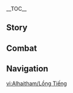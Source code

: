 {{CharacterTabs}}
{{LanguageTabs}}
{{Stub|1={{Meta/VO|rm=1|tl=1|Chinese}}}}
__TOC__
==Story==
{{VO/Story
|character           = Alhaitham
|language            = zh
|language_s          = zh
|language_t          = zh-tw
|name_s              = 艾尔海森
|name_t              = 艾爾海森

<!--Hello-->
|vo_01_01_title_s    = 初次见面…
|vo_01_01_title_t    = 初次見面…
|vo_01_01_subtitle   = Hello
|vo_01_01_file       = VO_{language}{character} Hello.ogg
|vo_01_01_tx_s       = 我是教令院的书记官艾尔海森。想调阅档案的话，请把你的需求按照正规格式填好申请表后递交。<br />还没整理完？没关系。我的工作时间贴在办公室门外，等下个工作日再来吧。
|vo_01_01_tx_t       = 我是教令院的書記官艾爾海森。想調閱資料的話，請把{{MC|你|妳}}的需求按照格式填好申請表後遞交。<br />還沒整理完？沒關係。我的工作時間貼在辦公室門外，等下個工作日再來吧。
|vo_01_01_rm         = 
|vo_01_01_tl         = 

<!--Chats-->
|vo_02_01_title_s    = 闲聊・工作
|vo_02_01_title_t    = 閒聊・工作
|vo_02_01_subtitle   = Chat: Work
|vo_02_01_file       = VO_{language}{character} Chat - Work.ogg
|vo_02_01_tx_s       = 书记官的工作很简单，我就是因此才做了这个职位。
|vo_02_01_tx_t       = 書記官的工作很簡單，我就是為此才選擇這個職位。
|vo_02_01_rm         = 
|vo_02_01_tl         = 

|vo_02_02_title_s    = 闲聊・读书
|vo_02_02_title_t    = 閒聊・讀書
|vo_02_02_subtitle   = Chat: Reading
|vo_02_02_file       = VO_{language}{character} Chat - Reading.ogg
|vo_02_02_tx_s       = 读书并不会让人变聪明，看看教令院里的那些家伙就知道了。
|vo_02_02_tx_t       = 讀書並不會讓人變聰明，看看教令院裡的那些傢伙就知道了。
|vo_02_02_rm         = 
|vo_02_02_tl         = 

|vo_02_03_title_s    = 闲聊・思考
|vo_02_03_title_t    = 閒聊・思考
|vo_02_03_subtitle   = Chat: Thinking
|vo_02_03_file       = VO_{language}{character} Chat - Thinking.ogg
|vo_02_03_tx_s       = 嗯…最近乱七八糟的申请表有点多，都驳回吧。
|vo_02_03_tx_t       = 嗯…最近亂七八糟的申請表有點多，都駁回吧。
|vo_02_03_rm         = 
|vo_02_03_tl         = 

<!--Weather-->
|vo_03_01_title_s    = 下雨的时候…
|vo_03_01_title_t    = 下雨的時候…
|vo_03_01_subtitle   = When It Rains
|vo_03_01_file       = VO_{language}{character} When It Rains.ogg
|vo_03_01_tx_s       = 雨天出门是最麻烦的。
|vo_03_01_tx_t       = 雨天出門是最麻煩的。
|vo_03_01_rm         = 
|vo_03_01_tl         = 

|vo_03_02_title_s    = 打雷的时候…
|vo_03_02_title_t    = 打雷的時候…
|vo_03_02_subtitle   = When Thunder Strikes
|vo_03_02_file       = VO_{language}{character} When Thunder Strikes.ogg
|vo_03_02_tx_s       = 没什么可怕的，自然现象而已。除非你往大树下躲。
|vo_03_02_tx_t       = 沒什麼可怕的，自然現象而已。除非{{MC|你|妳}}朝大樹下躲過去。
|vo_03_02_rm         = 
|vo_03_02_tl         = 

|vo_03_03_title_s    = 下雪的时候…
|vo_03_03_title_t    = 下雪的時候…
|vo_03_03_subtitle   = When It Snows
|vo_03_03_file       = VO_{language}{character} When It Snows.ogg
|vo_03_03_tx_s       = 很冷吗？我还好。
|vo_03_03_tx_t       = 很冷嗎？我還好。
|vo_03_03_rm         = 
|vo_03_03_tl         = 

|vo_03_04_title_s    = 阳光很好…
|vo_03_04_title_t    = 陽光很好…
|vo_03_04_subtitle   = When the Sun Is Out
|vo_03_04_file       = VO_{language}{character} When the Sun Is Out.ogg
|vo_03_04_tx_s       = 这种好天气，最适合什么都不干。
|vo_03_04_tx_t       = 這種好天氣，最適合什麼都不做。
|vo_03_04_rm         = 
|vo_03_04_tl         = 

|vo_03_05_title_s    = 在沙漠的时候…
|vo_03_05_title_t    = 在沙漠的時候…
|vo_03_05_subtitle   = In the Desert
|vo_03_05_file       = VO_{language}{character} In the Desert.ogg
|vo_03_05_tx_s       = 糟糕，鞋里进沙子了…
|vo_03_05_tx_t       = 糟糕，鞋裡進沙子了…
|vo_03_05_rm         = 
|vo_03_05_tl         = 

<!--Greetings-->
|vo_04_01_title_s    = 早上好…
|vo_04_01_title_t    = 早安…
|vo_04_01_subtitle   = Good Morning
|vo_04_01_file       = VO_{language}{character} Good Morning.ogg
|vo_04_01_tx_s       = 时间还早，我先去喝杯咖啡。
|vo_04_01_tx_t       = 時間還早，我先去喝杯咖啡。
|vo_04_01_rm         = 
|vo_04_01_tl         = 

|vo_04_02_title_s    = 中午好…
|vo_04_02_title_t    = 午安…
|vo_04_02_subtitle   = Good Afternoon
|vo_04_02_file       = VO_{language}{character} Good Afternoon.ogg
|vo_04_02_tx_s       = 没什么事的话，我要戴着隔音耳机睡一会儿。
|vo_04_02_tx_t       = 沒什麼事的話，我要戴著隔音耳機睡一下。
|vo_04_02_rm         = 
|vo_04_02_tl         = 

|vo_04_03_title_s    = 晚上好…
|vo_04_03_title_t    = 晚上好…
|vo_04_03_subtitle   = Good Evening
|vo_04_03_file       = VO_{language}{character} Good Evening.ogg
|vo_04_03_tx_s       = 接下来就是私人时间了。再见。
|vo_04_03_tx_t       = 接下來就是私人時間了，再見。
|vo_04_03_rm         = 
|vo_04_03_tl         = 

|vo_04_04_title_s    = 晚安…
|vo_04_04_title_t    = 晚安…
|vo_04_04_subtitle   = Good Night
|vo_04_04_file       = VO_{language}{character} Good Night.ogg
|vo_04_04_tx_s       = 希望室友不要半夜敲敲打打做模型…或者他不在家最好。我不想晚上睡觉还得戴着耳机。
|vo_04_04_tx_t       = 希望室友不要半夜敲敲打打做模型…或者他不在家最好。我不想晚上睡覺還得戴著耳機。
|vo_04_04_rm         = 
|vo_04_04_tl         = 

<!--About-->
|vo_05_01_title_s    = 关于艾尔海森自己・事实
|vo_05_01_title_t    = 關於艾爾海森自己・事實
|vo_05_01_subtitle   = About {character}: Facts
|vo_05_01_file       = VO_{language}{character} About {character} - Facts.ogg
|vo_05_01_tx_s       = 比起辞藻的包装，我更喜欢用事实说话。
|vo_05_01_tx_t       = 比起辭藻的包裝，我更喜歡用事實說話。
|vo_05_01_rm         = 
|vo_05_01_tl         = 

|vo_05_02_title_s    = 关于艾尔海森自己・流言
|vo_05_02_title_t    = 關於艾爾海森自己・流言
|vo_05_02_friendship = 4
|vo_05_02_subtitle   = About {character}: Rumors
|vo_05_02_file       = VO_{language}{character} About {character} - Rumors.ogg
|vo_05_02_tx_s       = 哦？听过不少关于我为人的传言吗？很在意？<br />没必要，因为我也并不在意你相信与否，只要别徒增额外的事端就好。
|vo_05_02_tx_t       = 哦？聽過不少關於我為人的傳言嗎？很在意？<br />沒必要，因為我也並不在意{{MC|你|妳}}相信與否，只要別徒增額外的事端就好。
|vo_05_02_rm         = 
|vo_05_02_tl         = 

<!--About Us-->
|vo_06_01_title_s    = 关于我们・打招呼
|vo_06_01_title_t    = 關於我們・打招呼
|vo_06_01_subtitle   = About Us: Greetings
|vo_06_01_file       = VO_{language}{character} About Us - Greetings.ogg
|vo_06_01_tx_s       = 要是在街上和我打招呼我却没有反应的话，不要见怪。我只是开了耳机隔音而已。
|vo_06_01_tx_t       = 要是在街上和我打招呼我卻沒有反應的話，不要見怪。我只是開了耳機隔音而已。
|vo_06_01_rm         = 
|vo_06_01_tl         = 

|vo_06_02_title_s    = 关于我们・互助
|vo_06_02_title_t    = 關於我們・互助
|vo_06_02_friendship = 6
|vo_06_02_subtitle   = About Us: Helping Each Other
|vo_06_02_file       = VO_{language}{character} About Us - Helping Each Other.ogg
|vo_06_02_tx_s       = 你是自理能力非常强的人，甚至能兼顾身边的伙伴。我没什么要给你的建议，你应该也不需要我的帮助。
|vo_06_02_tx_t       = {{MC|你|妳}}是自理能力非常強的人，甚至能兼顧身邊的伙伴。我沒什麼要給{{MC|你|妳}}的建議，{{MC|你|妳}}應該也不需要我的幫助。
|vo_06_02_rm         = 
|vo_06_02_tl         = 

<!--Miscellany I-->
|vo_07_01_title_s    = 关于「神之眼」…
|vo_07_01_title_t    = 關於「神之眼」…
|vo_07_01_friendship = 4
|vo_07_01_subtitle   = About the [[Vision]]
|vo_07_01_file       = VO_{language}{character} About the Vision.ogg
|vo_07_01_tx_s       = 说实话，草元素「神之眼」对我的研究帮助不大。不过有了元素力后打人倒是更疼了，所以还算有用。
|vo_07_01_tx_t       = 說實話，草元素「神之眼」對我的研究幫助不大。不過有了元素力後打人倒是更痛了，所以還算有用。
|vo_07_01_rm         = 
|vo_07_01_tl         = 

|vo_07_02_title_s    = 有什么想要分享…
|vo_07_02_title_t    = 有什麼想要分享…
|vo_07_02_subtitle   = Something to Share
|vo_07_02_file       = VO_{language}{character} Something to Share.ogg
|vo_07_02_tx_s       = 真理诞生不是为了服务于谁。人类不是知识的载体，知识也不是人类的目的。
|vo_07_02_tx_t       = 真理誕生不是為了服務於誰。人類不是知識的載體，知識也不是人類的目的。
|vo_07_02_rm         = 
|vo_07_02_tl         = 

|vo_07_03_title_s    = 感兴趣的见闻…
|vo_07_03_title_t    = 感興趣的見聞…
|vo_07_03_subtitle   = Interesting Things
|vo_07_03_file       = VO_{language}{character} Interesting Things.ogg
|vo_07_03_tx_s       = 这世上吸引人注意力的东西有很多，不要太相信自己的双眼。如果所见即为真实，人就不需要思考了。
|vo_07_03_tx_t       = 這世上吸引人注意力的東西有很多，不要太相信自己的雙眼。如果所見即為真實，人就不需要思考了。
|vo_07_03_rm         = 
|vo_07_03_tl         = 

<!--About Others-->
|vo_08_01_title_s    = 关于小吉祥草王…
|vo_08_01_title_t    = 關於小吉祥草王…
|vo_08_01_friendship = 4
|vo_08_01_quest      = Akasha Pulses, the Kalpa Flame Rises
|vo_08_01_subtitle   = About [[Lesser Lord Kusanali]]
|vo_08_01_file       = VO_{language}{character} About Lesser Lord Kusanali.ogg
|vo_08_01_tx_s       = 过于小瞧或敬畏神明都是不可取的。神明需要信徒，同时神明也是生物链中的一环。所以我并不因为参与拯救过神明而自豪，希望小吉祥草王也不必介怀。
|vo_08_01_tx_t       = 過於小看或敬畏神明都是不可取的。神明需要信徒，同時神明也是生物鏈中的一環。所以我並不因為參與拯救過神明而自豪，希望小吉祥草王也不必介懷。
|vo_08_01_rm         = 
|vo_08_01_tl         = 

|vo_08_02_title_s    = 关于卡维・关怀…
|vo_08_02_title_t    = 關於卡維・關懷…
|vo_08_02_friendship = 4
|vo_08_02_subtitle   = About [[Kaveh]]: Overly Sensitive
|vo_08_02_file       = VO_{language}{character} About Kaveh - Overly Sensitive.ogg
|vo_08_02_tx_s       = 他对所有人和事都抱有过度的关怀心，可能是因为他自己太脆弱了吧，整天大惊小怪的。
|vo_08_02_tx_t       = 他對所有人和事都抱有過度的關懷心，可能是因為他自己太脆弱了吧，整天大驚小怪的。
|vo_08_02_rm         = 
|vo_08_02_tl         = 

|vo_08_03_title_s    = 关于卡维・上当…
|vo_08_03_title_t    = 關於卡維・上當…
|vo_08_03_friendship = 4
|vo_08_03_subtitle   = About [[Kaveh]]: Getting Duped
|vo_08_03_file       = VO_{language}{character} About Kaveh - Getting Duped.ogg
|vo_08_03_tx_s       = 有人在路边摆摊，说只要卖出一个手工钥匙扣，就会有一个贫困家庭的孩子吃上饱饭。卡维买了十几个回来。<br />在医疗服务都免费提供的须弥…我不多说了。
|vo_08_03_tx_t       = 有人在路邊擺攤，說只要賣出一個手工鑰匙圈，就會有一個貧困家庭的孩子有飯可吃。卡維買了十幾個回來。<br />在醫療服務都免費提供的須彌…我不多說了。
|vo_08_03_rm         = 
|vo_08_03_tl         = 

|vo_08_04_title_s    = 关于提纳里…
|vo_08_04_title_t    = 關於提納里…
|vo_08_04_friendship = 4
|vo_08_04_subtitle   = About [[Tighnari]]
|vo_08_04_file       = VO_{language}{character} About Tighnari.ogg
|vo_08_04_tx_s       = 好像很多人觉得他脾气不够好，我倒认为有失偏颇。当初卡维把房子建在死域上，搞出很大一个烂摊子，给巡林队添了不少麻烦。即使如此这位巡林官也没有记恨卡维，还愿意请他在家里吃饭…可能就是因为世界上有这样的好人，才能让卡维继续生存下去吧。
|vo_08_04_tx_t       = 好像很多人覺得他脾氣不夠好，我倒認為有失偏頗。當初卡維把房子建在死域上，弄出很大一個爛攤子，添了不少麻煩給巡林隊。就算這樣這位巡林官也沒有記恨卡維，還願意請他到家裡吃飯…可能就是因為世界上有這樣的好人，才能讓卡維繼續生存下去吧。
|vo_08_04_rm         = 
|vo_08_04_tl         = 

|vo_08_05_title_s    = 关于多莉…
|vo_08_05_title_t    = 關於多莉…
|vo_08_05_friendship = 4
|vo_08_05_subtitle   = About [[Dori]]
|vo_08_05_file       = VO_{language}{character} About Dori.ogg
|vo_08_05_tx_s       = 她精明又警觉，懂得如何将梦想落实到实际，是能把生活过得很好的聪明人。没有要包庇她的意思，但立场不同并不影响我认可她的生活态度。
|vo_08_05_tx_t       = 她精明又警覺，懂得怎麼把夢想落實到實際，是能把生活過得很好的聰明人。沒有要包庇她的意思，但立場不同並不影響我認可她的生活態度。
|vo_08_05_rm         = 
|vo_08_05_tl         = 

|vo_08_06_title_s    = 关于赛诺…
|vo_08_06_title_t    = 關於賽諾…
|vo_08_06_friendship = 4
|vo_08_06_quest      = The Illusions of the Mob
|vo_08_06_subtitle   = About [[Cyno]]
|vo_08_06_file       = VO_{language}{character} About Cyno.ogg
|vo_08_06_tx_s       = 「集群意识」的案件增加了风纪官们的工作量，但我并没有什么心理压力。说到底，该起事件的根本成因并不在我。赛诺应该也是明白人，后来没再为这事找过我。
|vo_08_06_tx_t       = 「叢集意識」的案件增加了風紀官們的工作量，但我並沒有什麼心理壓力。說到底，該起事件的根本成因並不在我。賽諾應該也是明白人，後來沒再為這事找過我。
|vo_08_06_rm         = 
|vo_08_06_tl         = 

|vo_08_07_title_s    = 关于妮露…
|vo_08_07_title_t    = 關於妮露…
|vo_08_07_friendship = 4
|vo_08_07_quest      = Akasha Pulses, the Kalpa Flame Rises
|vo_08_07_subtitle   = About [[Nilou]]
|vo_08_07_file       = VO_{language}{character} About Nilou.ogg
|vo_08_07_tx_s       = 艺术家的优点和缺点都很明显。妮露在扬长避短方面做得非常好，所以能过得简单又快乐。
|vo_08_07_tx_t       = 藝術家的優點和缺點都很明顯。妮露在揚長避短方面做得非常好，所以能過得簡單又快樂。
|vo_08_07_rm         = 
|vo_08_07_tl         = 

|vo_08_08_title_s    = 关于迪希雅…
|vo_08_08_title_t    = 關於迪希雅…
|vo_08_08_friendship = 4
|vo_08_08_quest      = Akasha Pulses, the Kalpa Flame Rises
|vo_08_08_subtitle   = About [[Dehya]]
|vo_08_08_file       = VO_{language}{character} About Dehya.ogg
|vo_08_08_tx_s       = 能力很强的人，留在镀金旅团里有些浪费。要是她能接受我的提议来教令院任职就好了，有这样的帮手，我们的工作也会轻松不少。不过她对安稳的生活不感兴趣，我能理解。可惜了。
|vo_08_08_tx_t       = 能力很強的人，留在鍍金旅團裡有點浪費。要是她能接受我的提議來教令院任職就好了，有這樣的幫手，我們的工作也會輕鬆不少。不過她對安穩的生活不感興趣，我能理解，可惜了。
|vo_08_08_rm         = 
|vo_08_08_tl         = 

<!--More About-->
|vo_09_01_title_s    = 想要了解艾尔海森・其一
|vo_09_01_title_t    = 想要了解艾爾海森・其一
|vo_09_01_subtitle   = More About {character}: I
|vo_09_01_file       = VO_{language}{character} More About {character} - 01.ogg
|vo_09_01_tx_s       = 大部分人都不会主动与我接触，也许是因为忌惮，也许是因为性格不合。对此我很满意。
|vo_09_01_tx_t       = 大部分人都不會主動跟我接觸，也許是因為忌憚，也許是因為性格不合。對此我很滿意。
|vo_09_01_rm         = 
|vo_09_01_tl         = 

|vo_09_02_title_s    = 想要了解艾尔海森・其二
|vo_09_02_title_t    = 想要了解艾爾海森・其二
|vo_09_02_friendship = 3
|vo_09_02_subtitle   = More About {character}: II
|vo_09_02_file       = VO_{language}{character} More About {character} - 02.ogg
|vo_09_02_tx_s       = 我向来对社交不感兴趣。如你所见，我的生活过得比大部分人舒适，这足够证明社交不是生活的必需品了。
|vo_09_02_tx_t       = 我向來對社交不感興趣。如{{MC|你|妳}}所見，我的生活過得比大部分人舒適，這足夠證明社交不是生活的必需品了。
|vo_09_02_rm         = 
|vo_09_02_tl         = 

|vo_09_03_title_s    = 想要了解艾尔海森・其三
|vo_09_03_title_t    = 想要了解艾爾海森・其三
|vo_09_03_friendship = 4
|vo_09_03_subtitle   = More About {character}: III
|vo_09_03_file       = VO_{language}{character} More About {character} - 03.ogg
|vo_09_03_tx_s       = 每个人都应该有自己的主张，并始终保持清醒，不然很容易被各种突发状况绑架，甚至误入歧途。
|vo_09_03_tx_t       = 每個人都應該有自己的主張，並始終保持清醒，不然很容易被各種突發狀況綁架，甚至誤入歧途。
|vo_09_03_rm         = 
|vo_09_03_tl         = 

|vo_09_04_title_s    = 想要了解艾尔海森・其四
|vo_09_04_title_t    = 想要了解艾爾海森・其四
|vo_09_04_friendship = 5
|vo_09_04_subtitle   = More About {character}: IV
|vo_09_04_file       = VO_{language}{character} More About {character} - 04.ogg
|vo_09_04_tx_s       = 一旦秩序被破坏，其后果会迅速蔓延。我不喜欢这样，会打扰到我现在的生活。
|vo_09_04_tx_t       = 一旦秩序被破壞，其後果會迅速蔓延。我不喜歡這樣，會打擾到我現在的生活。
|vo_09_04_rm         = 
|vo_09_04_tl         = 

|vo_09_05_title_s    = 想要了解艾尔海森・其五
|vo_09_05_title_t    = 想要了解艾爾海森・其五
|vo_09_05_friendship = 6
|vo_09_05_subtitle   = More About {character}: V
|vo_09_05_file       = VO_{language}{character} More About {character} - 05.ogg
|vo_09_05_tx_s       = 下班后我偶尔会去酒馆喝一杯。<br />不是想知道这个？什么，我还以为分享闲暇时间是比分享个人观点更隐私的事情。毕竟，无论谁都可以在留言板上侃侃而谈呢。
|vo_09_05_tx_t       = 下班後我偶爾會去酒館喝一杯。<br />不是想知道這個？什麼，我還以為分享閒暇時間是比分享個人觀點更隱私的事情。畢竟，無論誰都可以在留言板上侃侃而談呢。
|vo_09_05_rm         = 
|vo_09_05_tl         = 

<!--Miscellany II-->
|vo_10_01_title_s    = 艾尔海森的爱好…
|vo_10_01_title_t    = 艾爾海森的愛好…
|vo_10_01_subtitle   = {character}'s Hobbies
|vo_10_01_file       = VO_{language}{character} Hobbies.ogg
|vo_10_01_tx_s       = 看晦涩难懂的书，欣赏其他人抓耳挠腮的样子。<br />开玩笑的，别人的痛苦并不会给我带来快乐，我也很少碰到读不懂的书。
|vo_10_01_tx_t       = 看晦澀難懂的書，欣賞其他人抓耳撓腮的樣子。<br />開玩笑的，別人的痛苦並不會給我帶來快樂，我也很少碰到讀不懂的書。
|vo_10_01_rm         = 
|vo_10_01_tl         = 

|vo_10_02_title_s    = 艾尔海森的烦恼…
|vo_10_02_title_t    = 艾爾海森的煩惱…
|vo_10_02_subtitle   = {character}'s Troubles
|vo_10_02_file       = VO_{language}{character} Troubles.ogg
|vo_10_02_tx_s       = 据我观察，很多人的烦恼都是自找的。生活中已经有不少难处，就别自添烦忧了。
|vo_10_02_tx_t       = 據我觀察，很多人的煩惱都是自找的。生活中已經有不少難處，就別自添煩憂了。
|vo_10_02_rm         = 
|vo_10_02_tl         = 

|vo_10_03_title_s    = 喜欢的食物…
|vo_10_03_title_t    = 喜歡的食物…
|vo_10_03_subtitle   = Favorite Food
|vo_10_03_file       = VO_{language}{character} Favorite Food.ogg
|vo_10_03_tx_s       = 美味程度高于美观程度的。很简单的要求吧？不然就是本末倒置了。
|vo_10_03_tx_t       = 美味程度高於美觀程度的。很簡單的要求吧？不然就是本末倒置了。
|vo_10_03_rm         = 
|vo_10_03_tl         = 

|vo_10_04_title_s    = 讨厌的食物…
|vo_10_04_title_t    = 討厭的食物…
|vo_10_04_subtitle   = Least Favorite Food
|vo_10_04_file       = VO_{language}{character} Least Favorite Food.ogg
|vo_10_04_tx_s       = 有汤有水的菜肴很难在看书时吃。
|vo_10_04_tx_t       = 有湯有水的菜餚很難在看書的時候吃。
|vo_10_04_rm         = 
|vo_10_04_tl         = 

<!--Receiving a Gift-->
|vo_11_01_title_s    = 收到赠礼・其一
|vo_11_01_title_t    = 收到贈禮・其一
|vo_11_01_subtitle   = Receiving a Gift: I
|vo_11_01_file       = VO_{language}{character} Receiving a Gift - 01.ogg
|vo_11_01_tx_s       = 嗯，可以看出对调味配比的精准把控。
|vo_11_01_tx_t       = 嗯，可以看出對調味配比的精準拿捏。
|vo_11_01_rm         = 
|vo_11_01_tl         = 

|vo_11_02_title_s    = 收到赠礼・其二
|vo_11_02_title_t    = 收到贈禮・其二
|vo_11_02_subtitle   = Receiving a Gift: II
|vo_11_02_file       = VO_{language}{character} Receiving a Gift - 02.ogg
|vo_11_02_tx_s       = 是流行的味道，我不讨厌。
|vo_11_02_tx_t       = 是流行的味道，我不討厭。
|vo_11_02_rm         = 
|vo_11_02_tl         = 

|vo_11_03_title_s    = 收到赠礼・其三
|vo_11_03_title_t    = 收到贈禮・其三
|vo_11_03_subtitle   = Receiving a Gift: III
|vo_11_03_file       = VO_{language}{character} Receiving a Gift - 03.ogg
|vo_11_03_tx_s       = 不在这吃了。介意我打包回家吗？
|vo_11_03_tx_t       = 不在這吃了。介意我打包回家嗎？
|vo_11_03_rm         = 
|vo_11_03_tl         = 

<!--Birthday-->
|vo_12_01_title_s    = 生日…
|vo_12_01_title_t    = 生日…
|vo_12_01_subtitle   = Birthday
|vo_12_01_file       = VO_{language}{character} Birthday.ogg
|vo_12_01_tx_s       = 生日快乐。我总觉得人们在庆祝出生这一天上付出了不必要的热情，不如把这些精力用在让自己生活中的每一天过得更愉快上来得实际。你这方面做得还可以。<br />不知道送什么礼物合适，就给你预留一次申请表的特批通道吧。
|vo_12_01_tx_t       = 生日快樂。我總覺得人們在慶祝出生這一天上付出了不必要的熱情，不如把這些精力用在讓自己生活中的每一天過得更愉快上來得實際。{{MC|你|妳}}這方面做得還不錯。<br />不知道送什麼禮物好，就預留一次申請表的特別批准給{{MC|你|妳}}吧。
|vo_12_01_rm         = 
|vo_12_01_tl         = 

<!--Feelings About Ascension-->
|vo_13_01_title_s    = 突破的感受・起
|vo_13_01_title_t    = 突破的感受・起
|vo_13_01_ascension  = 1
|vo_13_01_subtitle   = Feelings About Ascension: Intro
|vo_13_01_file       = VO_{language}{character} Feelings About Ascension -  01.ogg
|vo_13_01_tx_s       = 谢谢。
|vo_13_01_tx_t       = 謝謝。
|vo_13_01_rm         = 
|vo_13_01_tl         = 

|vo_13_02_title_s    = 突破的感受・承
|vo_13_02_title_t    = 突破的感受・承
|vo_13_02_ascension  = 2
|vo_13_02_subtitle   = Feelings About Ascension: Building Up
|vo_13_02_file       = VO_{language}{character} Feelings About Ascension -  02.ogg
|vo_13_02_tx_s       = 原来不是一次性的。
|vo_13_02_tx_t       = 原來不是一次性的。
|vo_13_02_rm         = 
|vo_13_02_tl         = 

|vo_13_03_title_s    = 突破的感受・转
|vo_13_03_title_t    = 突破的感受・轉
|vo_13_03_ascension  = 4
|vo_13_03_subtitle   = Feelings About Ascension: Climax
|vo_13_03_file       = VO_{language}{character} Feelings About Ascension -  03.ogg
|vo_13_03_tx_s       = 在奋进这件事上，你比我要热心。
|vo_13_03_tx_t       = 在奮進這件事上，{{MC|你|妳}}比我更熱心。
|vo_13_03_rm         = 
|vo_13_03_tl         = 

|vo_13_04_title_s    = 突破的感受・合
|vo_13_04_title_t    = 突破的感受・合
|vo_13_04_ascension  = 6
|vo_13_04_subtitle   = Feelings About Ascension: Conclusion
|vo_13_04_file       = VO_{language}{character} Feelings About Ascension -  04.ogg
|vo_13_04_tx_s       = 不能让教令院那些喜欢偷懒的家伙知道我又在进步，否则他们会想方设法把麻烦事推给我。我当然不会接了，但沟通起来总要浪费些时间。
|vo_13_04_tx_t       = 不能讓教令院那些喜歡偷懶的傢伙知道我又在進步，否則他們會想方設法把麻煩推給我。我當然不會接了，但溝通起來總會浪費點時間。
|vo_13_04_rm         = 
|vo_13_04_tl         = 
}}

==Combat==
{{Combat VO
|character           = Alhaitham
|language            = zh

<!-- Elemental Skill -->
|skill_1_tx_s        = 接好了。
|skill_1_tx_t        = 接好了。
|skill_1_rm          = Jiēhǎole.
|skill_1_tl          = Take this.
|skill_2_tx_s        = 镜闪。
|skill_2_tx_t        = 鏡閃。
|skill_2_rm          = Jìngshǎn.
|skill_2_tl          = Flickering mirror.
|skill_3_file        = Elemental Skill 1 03

<!-- Elemental Burst -->
|burst_1_tx_s        = 散射。
|burst_1_tx_t        = 散射。
|burst_1_rm          = Sǎnshè.
|burst_1_tl          = Scatter.
|burst_2_tx_s        = 分光。
|burst_2_tx_t        = 分光。
|burst_2_rm          = Fēnguāng.
|burst_2_tl          = 
|burst_3_tx_s        = 理论的推演。
|burst_3_tx_t        = 理論的推演。
|burst_3_rm          = Lǐlùn de tuīyǎn.
|burst_3_tl          = The deduction of theories.

<!-- Sprint Start -->
|sprint-s_1_file     = Sprint Start 01,Sprint Start 02,Sprint Start 03

<!-- Sprint End -->
|sprint-e_1_file     = 

<!-- Deploying Wind Glider -->
|glider_1_file       = Deploying Wind Glider 01,Deploying Wind Glider 02,Deploying Wind Glider 03

<!-- Opening Treasure Chest -->
|chest_1_file        = Opening Treasure Chest 01
|chest_1_tx_s        = 哦。
|chest_1_tx_t        = 哦。
|chest_1_rm          = 
|chest_1_tl          = 
|chest_2_tx_s        = 你自己收好。
|chest_2_tx_t        = {{MC|你|妳}}自己收{{sic|好}}
|chest_2_rm          = Nǐ zìjǐ shōuhǎo.
|chest_2_tl          = You can keep this for yourself.
|chest_3_tx_s        = 动作快，东西掉远就难捡了。
|chest_3_tx_t        = 動作快，東西掉太遠就難撿了。
|chest_3_rm_s        = Dòngzuò kuài, dōngxi diàoyuǎn jiù nánjiǎnle.
|chest_3_rm_t        = Dòngzuò kuài, dōngxī diào tàiyuǎn jiù nánjiǎnle.
|chest_3_tl          = Get a move on. If the items fall too far away, they'll be hard to collect.

<!-- Low HP -->
|low-hp_1_tx_s       = 麻烦事。
|low-hp_1_tx_t       = 麻煩的事。
|low-hp_1_rm_s       = Máfan shì.
|low-hp_1_rm_t       = Máfán de shì.
|low-hp_1_tl         = A troublesome matter.
|low-hp_2_tx_s       = 计划有变。
|low-hp_2_tx_t       = 計畫有變。
|low-hp_2_rm         = Jìhuà yǒu biàn.
|low-hp_2_tl         = The plan's changed.
|low-hp_3_tx_s       = 要多花时间了。
|low-hp_3_tx_t       = 要多花時間了。
|low-hp_3_rm         = Yào duōhuā shíjiān le.
|low-hp_3_tl         = This will take some time.

<!-- Ally at Low HP -->
|ally-low-hp_1_tx_s  = 我来吧。
|ally-low-hp_1_tx_t  = 我來吧。
|ally-low-hp_1_rm    = Wǒ lái ba.
|ally-low-hp_1_tl    = Allow me.
|ally-low-hp_2_tx_s  = 不意外。
|ally-low-hp_2_tx_t  = 不意外。
|ally-low-hp_2_rm    = Bù yìwài.
|ally-low-hp_2_tl    = Unsurprising.

<!-- Fallen -->
|fallen_1_tx_s       = 预期之外…
|fallen_1_tx_t       = 預料之外…
|fallen_1_rm         = Yùliào zhī wài...
|fallen_1_tl         = Beyond my estimations...
|fallen_2_tx_s       = 失策。
|fallen_2_tx_t       = 失策。
|fallen_2_rm         = Shīcè.
|fallen_2_tl         = An oversight.
|fallen_3_tx_s       = 我的误算。
|fallen_3_tx_t       = 我的誤算。
|fallen_3_rm         = Wǒ de wùsuàn.
|fallen_3_tl         = My miscalculation.

<!-- Light Hit Taken -->
|hit-l_1_file           = Light Hit Taken 01,Light Hit Taken 02,Light Hit Taken 03,Light Hit Taken 04,Light Hit Taken 05,Light Hit Taken 06

<!-- Heavy Hit Taken -->
|hit-h_1_file        = Heavy Hit Taken 01
|hit-h_1_tx_s        = 啧，谁啊。
|hit-h_1_tx_t        = 嘖，誰啊。
|hit-h_1_rm          = Ze, shéi a.
|hit-h_1_tl          = Tsk, who dares.
|hit-h_2_file        = Heavy Hit Taken 02
|hit-h_2_tx_s        = 呃…行。
|hit-h_2_tx_t        = 呃…好。
|hit-h_2_rm_s        = E... xíng.
|hit-h_2_rm_t        = E... hǎo.
|hit-h_2_tl          = Ugh... Fine.
|hit-h_3_file        = Heavy Hit Taken 03, Heavy Hit Taken 04, Heavy Hit Taken 05, Heavy Hit Taken 06

<!-- Joining Party-->
|join_1_tx_s         = 有事？
|join_1_tx_t         = 有事？
|join_1_rm           = Yǒu shì?
|join_1_tl           = Is something the matter?
|join_2_tx_s         = 公事公办吧。
|join_2_tx_t         = 公事公辦吧。
|join_2_rm           = Gōngshì gōngbàn ba.
|join_2_tl           = Let's deal with this properly.
|join_3_tx_s         = 不需要太长时间吧？
|join_3_tx_t         = 不需要太長時間吧？
|join_3_rm           = Bù xūyào tài cháng shíjiān ba?
|join_3_tl           = This won't take too long, right?

<!-- Character Idles -->
|idle_1_file         = Standby 01,Standby 02

<!-- Light Attack -->
|atk-l_1_file        = Light Attack 01,Light Attack 02,Light Attack 03,Light Attack 04,Light Attack 05,Light Attack 06,Light Attack 07

<!-- Mid Attack -->
|atk-m_1_file        = Mid Attack 01,Mid Attack 02,Mid Attack 03

<!-- Heavy Attack -->
|atk-h_1_file        = Heavy Attack 01,Heavy Attack 02,Heavy Attack 03

<!-- Climbing -->
|climb_1_file        = Climbing 01,Climbing 02,Climbing 03

<!-- Climbing Breath -->
|climb-b_1_file      = Climbing Breath 01,Climbing Breath 02,Climbing Breath 03

<!-- Jumping -->
|jump_1_file         = Jumping 01,Jumping 02,Jumping 03,Jumping 04,Jumping 05
}}

==Navigation==
{{Character Navbox|link type=vo-zh}}

[[vi:Alhaitham/Lồng Tiếng]]